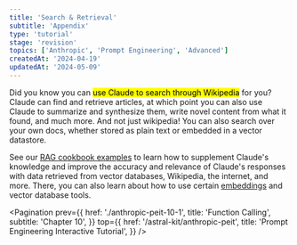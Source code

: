 ```yaml
---
title: 'Search & Retrieval'
subtitle: 'Appendix'
type: 'tutorial'
stage: 'revision'
topics: ['Anthropic', 'Prompt Engineering', 'Advanced']
createdAt: '2024-04-19'
updatedAt: '2024-05-09'
---
```


Did you know you can <Mark>use Claude to search through Wikipedia</Mark> for you? Claude can find and retrieve articles, at which point you can also use Claude to summarize and synthesize them, write novel content from what it found, and much more. And not just wikipedia! You can also search over your own docs, whether stored as plain text or embedded in a vector datastore.

See our [RAG cookbook examples](https://github.com/anthropics/anthropic-cookbook/blob/main/third_party/Wikipedia/wikipedia-search-cookbook.ipynb) to learn how to supplement Claude's knowledge and improve the accuracy and relevance of Claude's responses with data retrieved from vector databases, Wikipedia, the internet, and more. There, you can also learn about how to use certain [embeddings](https://docs.anthropic.com/claude/docs/embeddings) and vector database tools.

<Pagination
  prev={{
    href: './anthropic-peit-10-1',
    title: 'Function Calling',
    subtitle: 'Chapter 10',
  }}
  top={{
    href: '/astral-kit/anthropic-peit',
    title: 'Prompt Engineering Interactive Tutorial',
  }}
/>
